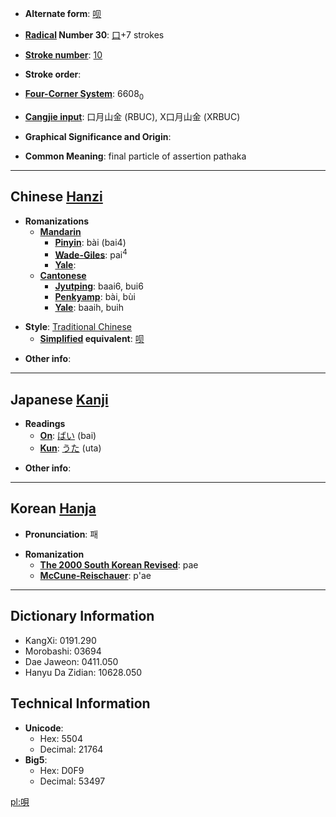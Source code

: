 * '''Alternate form''': [[呗]]

* '''[[Wiktionary:Chinese radical index|Radical]] Number 30''': [[Wiktionary:Chinese radical index 口|口]]+7 strokes

* '''[[Wiktionary:Chinese total strokes index|Stroke number]]''': [[Wiktionary:Chinese total strokes index 10|10]]

* '''Stroke order''': 

* '''[[Wiktionary:Chinese four corner index|Four-Corner System]]''': 6608<sub>0</sub>

* '''[[Wiktionary:Chinese Cangjie index|Cangjie input]]''': 口月山金 (RBUC), X口月山金 (XRBUC)

* '''Graphical Significance and Origin''': 

* '''Common Meaning''': final particle of assertion pathaka

----

== Chinese [[Hanzi]] ==

* '''Romanizations'''
** '''[[Mandarin]]'''
*** '''[[Pinyin]]''': bài (bai4)
*** '''[[Wade-Giles]]''': pai<sup>4</sup>
*** '''[[Yale]]''': 
** '''[[Cantonese]]'''
*** '''[[Jyutping]]''': baai6, bui6
*** '''[[Penkyamp]]''': bài, bùi
*** '''[[Yale]]''': baaih, buih

* '''Style''': [[Traditional Chinese]] 
** '''[[Simplified Chinese|Simplified]] equivalent''': [[呗]]

* '''Other info''': 

----

== Japanese [[Kanji]] ==

* '''Readings'''
** '''[[On]]''': [[ばい]] (bai)
** '''[[Kun]]''': [[うた]] (uta)

* '''Other info''':  

----

== Korean [[Hanja]] ==

* '''Pronunciation''': 패

* '''Romanization'''
** '''[[The 2000 South Korean Revised Romanization|The 2000 South Korean Revised]]''': pae
** '''[[McCune-Reischauer]]''': p'ae

----

== Dictionary Information ==

* KangXi: 0191.290
* Morobashi: 03694
* Dae Jaweon: 0411.050
* Hanyu Da Zidian: 10628.050

== Technical Information ==

* '''Unicode''':
** Hex: 5504
** Decimal: 21764
* '''Big5''':
** Hex: D0F9
** Decimal: 53497

[[pl:唄]]
